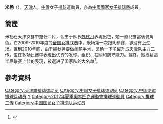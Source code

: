 {{Otheruses|subject=中国女子排球运动员|other=同名人物|米杨}}
{{Infobox 排球選手
| name           = 米杨
| image          =
| imagesize      =
| caption        =
| fullname       = 
| nickname       = 
| nationality    = {{PRC}}
| dateofbirth    = {{Birth date and age|1989|1|24}}<ref name="伦敦奥运">{{cite web|title=2012伦敦奥运会中国体育代表团成员名录 - 米杨|url=http://2012teamchina.olympic.cn/index.php/personview/persons/16291|access-date=2012-07-15|archive-date=2016-03-05|archive-url=https://web.archive.org/web/20160305104856/http://2012teamchina.olympic.cn/index.php/personview/persons/16291|dead-url=no}}{{zh-cn}}</ref>
| placeofbirth   = {{CHN}}[[天津市|天津市]]<ref name="伦敦奥运"/>
| dateofdeath    =
| placeofdeath   =
| hometown       = 
| height         = {{height|m=1.80}}<ref name="伦敦奥运"/>
| weight         = {{weight|kg=73}}<ref name="伦敦奥运"/>
| spike          = 
| block          =
| position       = 
| currentnumber  = 
| currentclub    = 
| clubs          =
| nationalyears  = 
| nationalteam   = {{flagicon|CHN}} [[中國國家女子排球隊|中國]]
| updated        = 
| medaltemplates =
{{MedalSport | 女子[[排球|排球]]}}
{{MedalCountry | {{CHN}} }}
}}
'''米杨'''（{{bd|1989年|1月24日||}}），[[天津|天津]]人，[[中國|中國]]女子[[排球|排球]]運動員，亦為[[中國國家女子排球隊|中國國家女子排球隊]]成員。

==簡歷==
米杨在天津女排中擔任二传，但由于队长[[魏秋月|魏秋月]]表現出色，她一直只擔當後備角色。在2009-2010年度的[[全国女排联赛|全国女排联赛]]中，米杨第一次跟队參賽，卻没有上过场。直到2010年底，由于[[魏秋月|魏秋月]]要做[[阑尾|阑尾]]手术，米杨一下子躍升成天津队主力二传，並在多场比赛中表現出优秀的发球、组织、拦网和防守能力。最終，她憑藉這半届联赛上佳的表現，被選进了国家队的大名单<ref name="女排复仇记">{{cite news|title=22岁米杨入选中国女排 直言：要努力抓住机会|url=http://sports.xinmin.cn/2011/04/02/10068606.html|newspaper=今晚报|date=2011-04-02}}{{dead link|date=2018年4月 |bot=InternetArchiveBot |fix-attempted=yes }}</ref>。

==參考資料==
{{Reflist}}

{{2011年世界盃中國女子排球隊}}
{{2012年夏季奧運會中國國家女子排球隊}}

{{DEFAULTSORT:Mi Yang}}
[[Category:天津籍排球运动员|Category:天津籍排球运动员]]
[[Category:中国女子排球运动员|Category:中国女子排球运动员]]
[[Category:中国奥运排球运动员|Category:中国奥运排球运动员]]
[[Category:米姓|Y]]
[[Category:2012年夏季奧林匹克運動會排球運動員|Category:2012年夏季奧林匹克運動會排球運動員]]
[[Category:排球二传|Category:排球二传]]
[[Category:中国国家女子排球队运动员|Category:中国国家女子排球队运动员]]